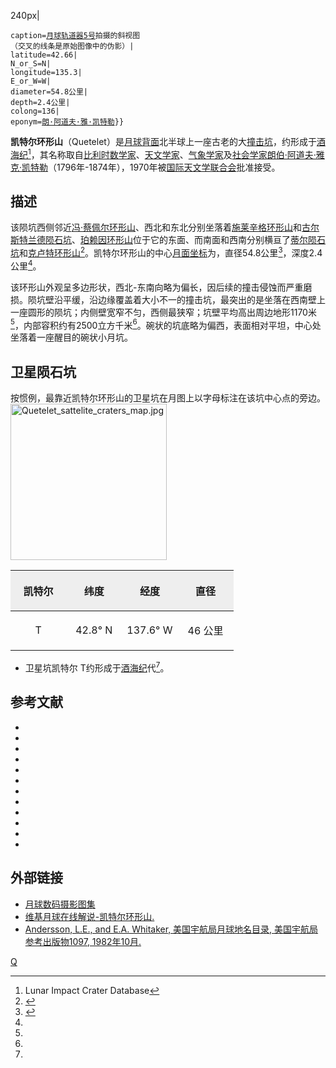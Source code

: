 {{lunar crater data|
 image=Quetelet crater 5028 h3.jpg{{!}}240px|
 caption=[[月球轨道器5号|月球轨道器5号]]拍摄的斜视图<br>（交叉的线条是原始图像中的伪影）|
 latitude=42.66|
 N_or_S=N|
 longitude=135.3|
 E_or_W=W|
 diameter=54.8公里|
 depth=2.4公里|
 colong=136|
 eponym=[[朗伯·阿道夫·雅克·凯特勒|朗·阿道夫·雅·凯特勒]]}}

'''凯特尔环形山'''（Quetelet）是[[月球背面|月球背面]]北半球上一座古老的大[[撞击坑|撞击坑]]，约形成于[[酒海纪|酒海纪]]<ref name=LICD>Lunar Impact Crater Database</ref>，其名称取自[[比利时|比利时]][[数学家|数学家]]、[[天文学家|天文学家]]、[[气象学|气象学家]]及[[社会学|社会学家]][[朗伯·阿道夫·雅克·凯特勒|朗伯·阿道夫·雅克·凯特勒]]（1796年-1874年），1970年被[[国际天文学联合会|国际天文学联合会]]批准接受。

==描述==
该陨坑西侧邻近[[冯·蔡佩尔环形山|冯·蔡佩尔环形山]]、西北和东北分别坐落着[[施莱辛格环形山|施莱辛格环形山]]和[[古尔斯特兰德陨石坑|古尔斯特兰德陨石坑]]、[[珀赖因环形山|珀赖因环形山]]位于它的东面、而南面和西南分别横亘了[[蒂尔陨石坑|蒂尔陨石坑]]和[[克卢特环形山|克卢特环形山]]<ref>{{Cite web |url=http://planetarynames.wr.usgs.gov/images/Lunar/lac_34_lo.pdf |title=Crater Quetelet on LAC-34 map |accessdate=2016-07-07 |archive-date=2013-02-20 |archive-url=https://web.archive.org/web/20130220144146/http://planetarynames.wr.usgs.gov/images/Lunar/lac_34_lo.pdf |dead-url=no }}</ref>。凯特尔环形山的中心[[月面坐标|月面坐标]]为{{Coord|42.66|N|135.3|W|globe:Moon|nogoogle=1|noosm=1}}，直径54.8公里<ref name="IAU">{{Cite web |url=http://planetarynames.wr.usgs.gov/Feature/4897 |title=Directory of the International Astronomical Union |accessdate=2016-07-07 |archive-date=2015-12-07 |archive-url=https://web.archive.org/web/20151207035927/http://planetarynames.wr.usgs.gov/Feature/4897 |dead-url=no }}</ref>，深度2.4公里<ref name="LICD"/>。

该环形山外观呈多边形状，西北-东南向略为偏长，因后续的撞击侵蚀而严重磨损。陨坑壁沿平缓，沿边缘覆盖着大小不一的撞击坑，最突出的是坐落在西南壁上一座圆形的陨坑；内侧壁宽窄不匀，西侧最狭窄；坑壁平均高出周边地形1170米<ref name="LICD"/>，内部容积约有2500立方千米<ref name="LICD"/>。碗状的坑底略为偏西，表面相对平坦，中心处坐落着一座醒目的碗状小月坑。

==卫星陨石坑==
按惯例，最靠近凯特尔环形山的卫星坑在月图上以字母标注在该坑中心点的旁边。
[[Image:Quetelet_sattelite_craters_map.jpg|250px]]

{| class="wikitable"
!width="25%" style="background:#eeeeee;" |凯特尔 
!width="25%" style="background:#eeeeee;" |纬度
!width="25%" style="background:#eeeeee;" |经度
!width="25%" style="background:#eeeeee;" |直径
|-
|align="center"|T
|align="center"|42.8° N
|align="center"|137.6° W
|align="center"|46 公里
|}{{clear}}
* 卫星坑凯特尔 T约形成于[[酒海纪|酒海纪]]代<ref name="LICD"/>。

==参考文献==
{{Reflist}}
{{refbegin}}
* {{cite book
  | last1 = Andersson
  | first1 = L. E.
  | last2 = Whitaker
  | first2 = E. A.
  | authorlink2 = Ewen Whitaker
  | date = 1982
  | title = [[NASA|NASA]] Catalogue of Lunar Nomenclature
  | publisher = NASA RP-1097
  | ref = harv
  }}
* {{cite web
  | last = Blue
  | first = Jennifer
  | date = July 25, 2007
  | title = Gazetteer of Planetary Nomenclature
  | publisher = [[United_States_Geological_Survey|USGS]]
  | url = http://planetarynames.wr.usgs.gov/
  | accessdate = 2007-08-05
  | ref = harv
  | archive-date = 2012-04-08
  | archive-url = https://www.webcitation.org/66mXDr4G9?url=http://planetarynames.wr.usgs.gov/
  | dead-url = no
  }}
* {{cite book
  | last1 = Bussey
  | first1 = B.
  | authorlink1 = Ben Bussey
  | last2 = Spudis
  | first2 = P.
  | authorlink2 = Paul Spudis
  | date = 2004
  | title = The Clementine Atlas of the Moon
  | publisher = Cambridge University Press
  | location = New York
  | isbn = 978-0-521-81528-4
  | ref = harv
  }}
* {{cite book
  | last1 = Cocks
  | first1 = Elijah E.
  | last2 = Cocks
  | first2 = Josiah C.
  | date = 1995
  | title = Who's Who on the Moon: A Biographical Dictionary of Lunar Nomenclature
  | url = https://archive.org/details/isbn_9780936389271
  | publisher = Tudor Publishers
  | isbn = 978-0-936389-27-1
  | ref = harv
  }}
* {{cite web
  | last = McDowell
  | first = Jonathan
  | date = July 15, 2007
  | url = http://host.planet4589.org/astro/lunar/
  | title = Lunar Nomenclature
  | publisher = Jonathan's Space Report
  | accessdate = 2007-10-24
  | ref = harv
  | archive-date = 2012-05-26
  | archive-url = https://www.webcitation.org/67wcYNfK3?url=http://host.planet4589.org/astro/lunar/
  | dead-url = no
  }}
* {{cite journal| last1 = Menzel| first1 = D. H.| last2 = Minnaert| first2 = M.| last3 = Levin| first3 = B.| last4 = Dollfus| first4 = A.| last5 = Bell| first5 = B.| title = Report on Lunar Nomenclature by the Working Group of Commission 17 of the IAU| doi = 10.1007/BF00171763| journal = Space Science Reviews| volume = 12| issue = 2| pages = 136–186| year = 1971| pmid = | pmc =| bibcode = 1971SSRv...12..136M| ref = harv}}
* {{cite book
  | first = Patrick
  | last = Moore
  | authorlink = Patrick Moore
  | date = 2001
  | title = On the Moon
  | url = https://archive.org/details/patrickmooreonmo00patr
  | publisher = Sterling Publishing Co
  | isbn = 978-0-304-35469-6
  | ref = harv
  }}
* {{cite book
  | first = Fred W.
  | last = Price
  | date = 1988
  | title = The Moon Observer's Handbook
  | publisher = Cambridge University Press
  | isbn = 978-0-521-33500-3
  | ref = harv
  }}
* {{cite book
  | last = Rükl
  | first = Antonín
  | authorlink = Antonín Rükl
  | date = 1990
  | title = Atlas of the Moon
  | publisher = Kalmbach Books
  | isbn = 978-0-913135-17-4
  | ref = harv
  }}
* {{cite book
  | last = Webb
  | first = Rev. T. W.
  | authorlink = Thomas William Webb
  | date = 1962
  | title = Celestial Objects for Common Telescopes
  | url = https://archive.org/details/celestialobjects00webb
  | edition = 6th revised
  | publisher = Dover
  | isbn = 978-0-486-20917-3
  | ref = harv
  }}
* {{cite book
  | first = Ewen A.
  | last = Whitaker
  | authorlink = Ewen Whitaker
  | date = 1999
  | title = Mapping and Naming the Moon
  | publisher = Cambridge University Press
  | isbn = 978-0-521-62248-6
  | ref = harv
  }}
* {{cite book
  | first = Peter T.
  | last = Wlasuk
  | date = 2000
  | title = Observing the Moon
  | publisher = Springer
  | isbn = 978-1-85233-193-1
  | ref = harv
 }}
{{refend}}

==外部链接==
*[http://www.lpi.usra.edu/resources/lunar_orbiter/bin/srch_nam.shtml?Quetelet%7C0 月球数码摄影图集]{{Wayback|url=http://www.lpi.usra.edu/resources/lunar_orbiter/bin/srch_nam.shtml?Quetelet%7C0 |date=20160807163521 }}
*[http://the-moon.wikispaces.com/Quetelet 维基月球在线解说-凯特尔环形山.]{{Wayback|url=http://the-moon.wikispaces.com/Quetelet |date=20180530150106 }} 
*[http://planet4589.org/astro/lunar/RP-1097.pdf Andersson, L.E., and E.A. Whitaker, 美国宇航局月球地名目录, 美国宇航局参考出版物1097, 1982年10月.]{{Wayback|url=http://planet4589.org/astro/lunar/RP-1097.pdf |date=20141006125838 }}

[[Category:月球环形山|Q]]
{{月球環形山 (O-Q)}}
